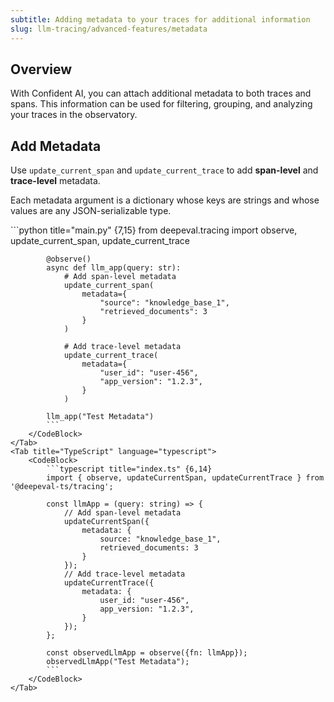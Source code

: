 ```yaml
---
subtitle: Adding metadata to your traces for additional information
slug: llm-tracing/advanced-features/metadata
---
```


## Overview

With Confident AI, you can attach additional metadata to both traces and spans. This information can be used for filtering, grouping, and analyzing your traces in the observatory.

## Add Metadata

Use `update_current_span` and `update_current_trace` to add **span-level** and **trace-level** metadata.

Each metadata argument is a dictionary whose keys are strings and whose values are any JSON-serializable type.

<Tabs>
    <Tab title="Python" language="python">
        <CodeBlock>
            ```python title="main.py" {7,15}
            from deepeval.tracing import observe, update_current_span, update_current_trace
            
            @observe()
            async def llm_app(query: str):
                # Add span-level metadata
                update_current_span(
                    metadata={
                        "source": "knowledge_base_1",
                        "retrieved_documents": 3
                    }
                )
                
                # Add trace-level metadata
                update_current_trace(
                    metadata={
                        "user_id": "user-456",
                        "app_version": "1.2.3",
                    }
                )
            
            llm_app("Test Metadata")
            ```
        </CodeBlock>
    </Tab>
    <Tab title="TypeScript" language="typescript">
        <CodeBlock>
            ```typescript title="index.ts" {6,14}
            import { observe, updateCurrentSpan, updateCurrentTrace } from '@deepeval-ts/tracing';
            
            const llmApp = (query: string) => {
                // Add span-level metadata
                updateCurrentSpan({
                    metadata: {
                        source: "knowledge_base_1",
                        retrieved_documents: 3
                    }
                });
                // Add trace-level metadata
                updateCurrentTrace({
                    metadata: {
                        user_id: "user-456",
                        app_version: "1.2.3",
                    }
                });
            };
            
            const observedLlmApp = observe({fn: llmApp});
            observedLlmApp("Test Metadata");
            ```
        </CodeBlock>
    </Tab>
</Tabs>
